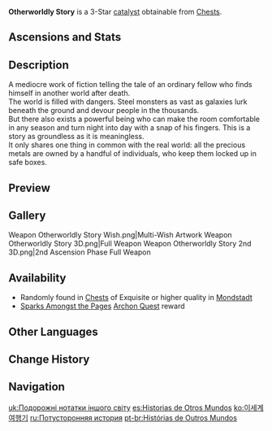 {{Weapon Infobox
|id             = 14303
|image          = <gallery>
Weapon Otherworldly Story.png|Base
Weapon Otherworldly Story 2nd.png|2nd Ascension
</gallery>
|type           = Catalyst
|releaseDate    = 2020-09-28
|rarity         = 3
|base_atk       = 39
|2nd_stat_type  = Energy Recharge
|2nd_stat       = 8.5%
|passive        = Energy Shower
|effect         = Each Elemental Orb or Particle collected restores (var1)% HP.
|eff_rank1_var1 = 1
|eff_rank2_var1 = 1.25
|eff_rank3_var1 = 1.5
|eff_rank4_var1 = 1.75
|eff_rank5_var1 = 2
|eff_att1       = Healing
|eff_att2       = Energy
|obtain         = Chests
|obtain2        = Quests
|quest          = Sparks Amongst the Pages
}}
{{Description|A cheap fantasy novel with no value whatsoever. Any claim that it possesses the power of catalysis is also pure fantasy.}}
'''Otherworldly Story''' is a 3-Star [[catalyst]] obtainable from [[Chests]].

==Ascensions and Stats==
{{Weapon Ascensions and Stats
|ascendMat1 = Fetters of the Dandelion Gladiator
|ascendMat2 = Chains of the Dandelion Gladiator
|ascendMat3 = Shackles of the Dandelion Gladiator
|ascendMat4 = Dream of the Dandelion Gladiator
|bossMat1   = Chaos Device
|bossMat2   = Chaos Circuit
|bossMat3   = Chaos Core
|commonMat1 = Damaged Mask
|commonMat2 = Stained Mask
|commonMat3 = Ominous Mask
}}

==Description==
A mediocre work of fiction telling the tale of an ordinary fellow who finds himself in another world after death.<br />
The world is filled with dangers. Steel monsters as vast as galaxies lurk beneath the ground and devour people in the thousands.<br />
But there also exists a powerful being who can make the room comfortable in any season and turn night into day with a snap of his fingers. This is a story as groundless as it is meaningless.<br />
It only shares one thing in common with the real world: all the precious metals are owned by a handful of individuals, who keep them locked up in safe boxes.

==Preview==
{{Preview
|file=Weapon Otherworldly Story Passive
}}

==Gallery==
<gallery hideaddbutton="true" captionalign="center">
Weapon Otherworldly Story Wish.png|Multi-Wish Artwork
Weapon Otherworldly Story 3D.png|Full Weapon
Weapon Otherworldly Story 2nd 3D.png|2nd Ascension Phase Full Weapon
</gallery>

==Availability==
*Randomly found in [[Chests]] of Exquisite or higher quality in [[Mondstadt]]
*[[Sparks Amongst the Pages]] [[Archon Quest]] reward

==Other Languages==
{{Other Languages
|en      = Otherworldly Story
|zhs     = 异世界行记
|zhs_rm  = Yì shìjiè xíng jì
|zht     = 異世界行記
|zht_rm  = Yì shìjiè xíng jì
|zh_tl   = Travel Notes of Another World
|ja      = 異世界旅行記
|ja_rm   = Isekai Ryokouki
|ja_tl   = Travel Notes of Another World
|ko      = 이세계 여행기
|ko_rm   = Isegye Yeohaenggi
|ko_tl   = Another World Travel Note
|es      = Historias de Otros Mundos
|es_tl   = Stories of Other Worlds
|fr      = Conte d'un autre monde
|fr_tl   = Tale of Another World
|ru      = Потусторонняя история
|ru_tl   = Otherworldly Story
|th      = Otherworldly Story
|vi      = Tiểu Thuyết Dị Giới
|vi_tl   = Novel of Another World
|de      = Geschichten einer anderen Welt
|de_tl   = Stories of Another World
|id      = Otherworldly Story
|pt      = Histórias de Outros Mundos
|pt_tl   = Stories of Other Worlds
}}

==Change History==
{{Change History|1.0}}

==Navigation==
{{Weapon Navbox|type=Catalysts}}

[[uk:Подорожні нотатки іншого світу]]
[[es:Historias de Otros Mundos]]
[[ko:이세계 여행기]]
[[ru:Потусторонняя история]]
[[pt-br:Histórias de Outros Mundos]]